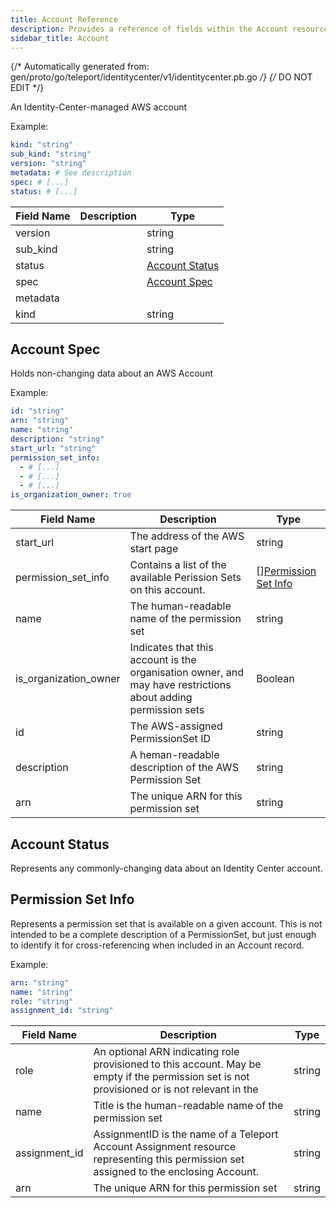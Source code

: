 ```yaml
---
title: Account Reference
description: Provides a reference of fields within the Account resource, which you can manage with tctl.
sidebar_title: Account
---
```

{/* Automatically generated from: gen/proto/go/teleport/identitycenter/v1/identitycenter.pb.go */}
{/* DO NOT EDIT */}

An Identity-Center-managed AWS account

Example:

```yaml
kind: "string"
sub_kind: "string"
version: "string"
metadata: # See description
spec: # [...]
status: # [...]
```
|Field Name|Description|Type|
|---|---|---|
|version||string|
|sub_kind||string|
|status||[Account Status](#account-status)|
|spec||[Account Spec](#account-spec)|
|metadata|||
|kind||string|

## Account Spec

Holds non-changing data about an AWS Account


Example:

```yaml
id: "string"
arn: "string"
name: "string"
description: "string"
start_url: "string"
permission_set_info: 
  - # [...]
  - # [...]
  - # [...]
is_organization_owner: true
```

|Field Name|Description|Type|
|---|---|---|
|start_url|The address of the AWS start page|string|
|permission_set_info|Contains a list of the available Perission Sets on this account.|[][Permission Set Info](#permission-set-info)|
|name|The human-readable name of the permission set|string|
|is_organization_owner|Indicates that this account is the organisation owner, and may have restrictions about adding permission sets|Boolean|
|id|The AWS-assigned PermissionSet ID|string|
|description|A heman-readable description of the AWS Permission Set|string|
|arn|The unique ARN for this permission set|string|

## Account Status

Represents any commonly-changing data about an Identity Center account.


## Permission Set Info

Represents a permission set that is available on a given account. This is not intended to be a complete description of a PermissionSet, but just enough to identify it for cross-referencing when included in an Account record.


Example:

```yaml
arn: "string"
name: "string"
role: "string"
assignment_id: "string"
```

|Field Name|Description|Type|
|---|---|---|
|role|An optional ARN indicating role provisioned to this account. May be empty if the permission set is not provisioned or is not relevant in the|string|
|name|Title is the human-readable name of the permission set|string|
|assignment_id|AssignmentID is the name of a Teleport Account Assignment resource representing this permission set assigned to the enclosing Account.|string|
|arn|The unique ARN for this permission set|string|


